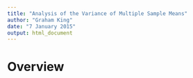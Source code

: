 ```yaml
---
title: "Analysis of the Variance of Multiple Sample Means"
author: "Graham King"
date: "7 January 2015"
output: html_document
---
```


Overview
========